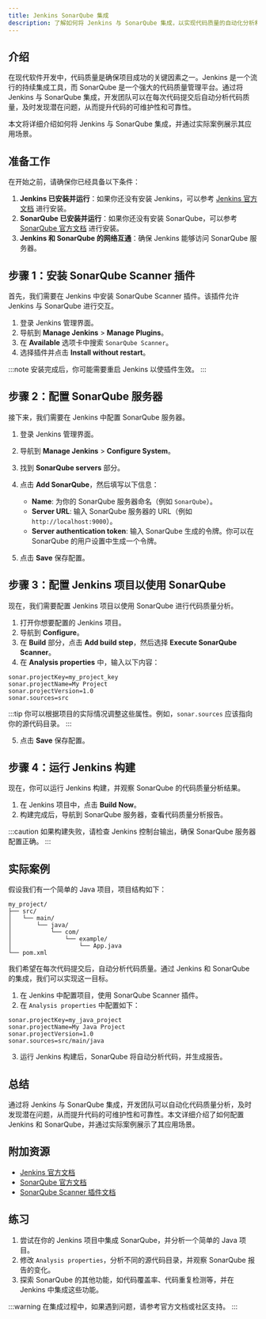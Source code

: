 ```yaml
---
title: Jenkins SonarQube 集成
description: 了解如何将 Jenkins 与 SonarQube 集成，以实现代码质量的自动化分析和监控。本指南面向初学者，提供逐步讲解和实际案例。
---
```


## 介绍

在现代软件开发中，代码质量是确保项目成功的关键因素之一。Jenkins 是一个流行的持续集成工具，而 SonarQube 是一个强大的代码质量管理平台。通过将 Jenkins 与 SonarQube 集成，开发团队可以在每次代码提交后自动分析代码质量，及时发现潜在问题，从而提升代码的可维护性和可靠性。

本文将详细介绍如何将 Jenkins 与 SonarQube 集成，并通过实际案例展示其应用场景。

## 准备工作

在开始之前，请确保你已经具备以下条件：

1. **Jenkins 已安装并运行**：如果你还没有安装 Jenkins，可以参考 [Jenkins 官方文档](https://www.jenkins.io/doc/) 进行安装。
2. **SonarQube 已安装并运行**：如果你还没有安装 SonarQube，可以参考 [SonarQube 官方文档](https://docs.sonarqube.org/latest/) 进行安装。
3. **Jenkins 和 SonarQube 的网络互通**：确保 Jenkins 能够访问 SonarQube 服务器。

## 步骤 1：安装 SonarQube Scanner 插件

首先，我们需要在 Jenkins 中安装 SonarQube Scanner 插件。该插件允许 Jenkins 与 SonarQube 进行交互。

1. 登录 Jenkins 管理界面。
2. 导航到 **Manage Jenkins** > **Manage Plugins**。
3. 在 **Available** 选项卡中搜索 `SonarQube Scanner`。
4. 选择插件并点击 **Install without restart**。

:::note
安装完成后，你可能需要重启 Jenkins 以使插件生效。
:::

## 步骤 2：配置 SonarQube 服务器

接下来，我们需要在 Jenkins 中配置 SonarQube 服务器。

1. 登录 Jenkins 管理界面。
2. 导航到 **Manage Jenkins** > **Configure System**。
3. 找到 **SonarQube servers** 部分。
4. 点击 **Add SonarQube**，然后填写以下信息：
   - **Name**: 为你的 SonarQube 服务器命名（例如 `SonarQube`）。
   - **Server URL**: 输入 SonarQube 服务器的 URL（例如 `http://localhost:9000`）。
   - **Server authentication token**: 输入 SonarQube 生成的令牌。你可以在 SonarQube 的用户设置中生成一个令牌。

5. 点击 **Save** 保存配置。

## 步骤 3：配置 Jenkins 项目以使用 SonarQube

现在，我们需要配置 Jenkins 项目以使用 SonarQube 进行代码质量分析。

1. 打开你想要配置的 Jenkins 项目。
2. 导航到 **Configure**。
3. 在 **Build** 部分，点击 **Add build step**，然后选择 **Execute SonarQube Scanner**。
4. 在 **Analysis properties** 中，输入以下内容：

```properties
sonar.projectKey=my_project_key
sonar.projectName=My Project
sonar.projectVersion=1.0
sonar.sources=src
```

:::tip
你可以根据项目的实际情况调整这些属性。例如，`sonar.sources` 应该指向你的源代码目录。
:::

5. 点击 **Save** 保存配置。

## 步骤 4：运行 Jenkins 构建

现在，你可以运行 Jenkins 构建，并观察 SonarQube 的代码质量分析结果。

1. 在 Jenkins 项目中，点击 **Build Now**。
2. 构建完成后，导航到 SonarQube 服务器，查看代码质量分析报告。

:::caution
如果构建失败，请检查 Jenkins 控制台输出，确保 SonarQube 服务器配置正确。
:::

## 实际案例

假设我们有一个简单的 Java 项目，项目结构如下：

```
my_project/
├── src/
│   └── main/
│       └── java/
│           └── com/
│               └── example/
│                   └── App.java
└── pom.xml
```

我们希望在每次代码提交后，自动分析代码质量。通过 Jenkins 和 SonarQube 的集成，我们可以实现这一目标。

1. 在 Jenkins 中配置项目，使用 SonarQube Scanner 插件。
2. 在 `Analysis properties` 中配置如下：

```properties
sonar.projectKey=my_java_project
sonar.projectName=My Java Project
sonar.projectVersion=1.0
sonar.sources=src/main/java
```

3. 运行 Jenkins 构建后，SonarQube 将自动分析代码，并生成报告。

## 总结

通过将 Jenkins 与 SonarQube 集成，开发团队可以自动化代码质量分析，及时发现潜在问题，从而提升代码的可维护性和可靠性。本文详细介绍了如何配置 Jenkins 和 SonarQube，并通过实际案例展示了其应用场景。

## 附加资源

- [Jenkins 官方文档](https://www.jenkins.io/doc/)
- [SonarQube 官方文档](https://docs.sonarqube.org/latest/)
- [SonarQube Scanner 插件文档](https://docs.sonarqube.org/latest/analysis/scan/sonarscanner-for-jenkins/)

## 练习

1. 尝试在你的 Jenkins 项目中集成 SonarQube，并分析一个简单的 Java 项目。
2. 修改 `Analysis properties`，分析不同的源代码目录，并观察 SonarQube 报告的变化。
3. 探索 SonarQube 的其他功能，如代码覆盖率、代码重复检测等，并在 Jenkins 中集成这些功能。

:::warning
在集成过程中，如果遇到问题，请参考官方文档或社区支持。
:::